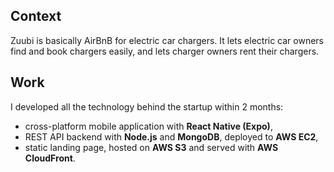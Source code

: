 <div>
<h2>Context</h2>

Zuubi is basically AirBnB for electric car chargers. It lets electric car owners find and book chargers easily, and lets charger owners rent their chargers.

<h2>Work</h2>

I developed all the technology behind the startup within 2 months:

* cross-platform mobile application with **React Native (Expo)**,
* REST API backend with **Node.js** and **MongoDB**, deployed to **AWS EC2**,
* static landing page, hosted on **AWS S3** and served with **AWS CloudFront**.

</div>